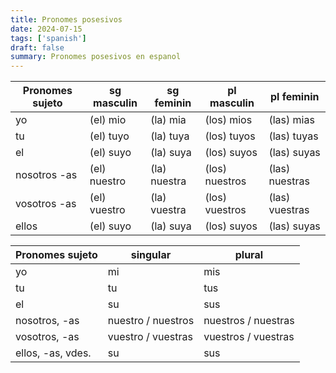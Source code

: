 ```yaml
---
title: Pronomes posesivos
date: 2024-07-15
tags: ['spanish']
draft: false
summary: Pronomes posesivos en espanol
---
```


| Pronomes sujeto | sg masculin  | sg feminin   | pl masculin    | pl feminin     |
| --------------- | ------------ | ------------ | -------------- | -------------- |
| yo              | (el) mio     | (la) mia     | (los) mios     | (las) mias     |
| tu              | (el) tuyo    | (la) tuya    | (los) tuyos    | (las) tuyas    |
| el              | (el) suyo    | (la) suya    | (los) suyos    | (las) suyas    |
| nosotros -as    | (el) nuestro | (la) nuestra | (los) nuestros | (las) nuestras |
| vosotros -as    | (el) vuestro | (la) vuestra | (los) vuestros | (las) vuestras |
| ellos           | (el) suyo    | (la) suya    | (los) suyos    | (las) suyas    |

| Pronomes sujeto   | singular           | plural              |
| ----------------- | ------------------ | ------------------- |
| yo                | mi                 | mis                 |
| tu                | tu                 | tus                 |
| el                | su                 | sus                 |
| nosotros, -as     | nuestro / nuestros | nuestros / nuestras |
| vosotros, -as     | vuestro / vuestras | vuestros / vuestras |
| ellos, -as, vdes. | su                 | sus                 |
